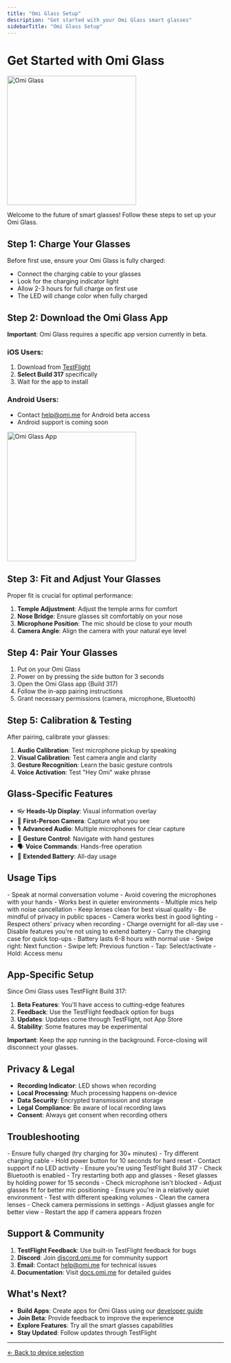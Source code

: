```yaml
---
title: "Omi Glass Setup" 
description: "Get started with your Omi Glass smart glasses"
sidebarTitle: "Omi Glass Setup"
---
```


# Get Started with Omi Glass

<img src="/omi-glass.png" alt="Omi Glass" width="300" />

Welcome to the future of smart glasses! Follow these steps to set up your Omi Glass.

## Step 1: Charge Your Glasses

Before first use, ensure your Omi Glass is fully charged:

- Connect the charging cable to your glasses
- Look for the charging indicator light
- Allow 2-3 hours for full charge on first use
- The LED will change color when fully charged

## Step 2: Download the Omi Glass App

**Important**: Omi Glass requires a specific app version currently in beta.

### iOS Users:
1. Download from [TestFlight](https://testflight.apple.com/join/pxwQJ5U5)
2. **Select Build 317** specifically
3. Wait for the app to install

### Android Users:
- Contact [help@omi.me](mailto:help@omi.me) for Android beta access
- Android support is coming soon

<img src="/images/ChatGPT_Image_May_4_2025_04_58_33_PM.webp" alt="Omi Glass App" width="300" />

## Step 3: Fit and Adjust Your Glasses

Proper fit is crucial for optimal performance:

1. **Temple Adjustment**: Adjust the temple arms for comfort
2. **Nose Bridge**: Ensure glasses sit comfortably on your nose
3. **Microphone Position**: The mic should be close to your mouth
4. **Camera Angle**: Align the camera with your natural eye level

## Step 4: Pair Your Glasses

1. Put on your Omi Glass
2. Power on by pressing the side button for 3 seconds
3. Open the Omi Glass app (Build 317)
4. Follow the in-app pairing instructions
5. Grant necessary permissions (camera, microphone, Bluetooth)

## Step 5: Calibration & Testing

After pairing, calibrate your glasses:

1. **Audio Calibration**: Test microphone pickup by speaking
2. **Visual Calibration**: Test camera angle and clarity
3. **Gesture Recognition**: Learn the basic gesture controls
4. **Voice Activation**: Test "Hey Omi" wake phrase

## Glass-Specific Features

- 👓 **Heads-Up Display**: Visual information overlay
- 📸 **First-Person Camera**: Capture what you see
- 🎙️ **Advanced Audio**: Multiple microphones for clear capture
- 👋 **Gesture Control**: Navigate with hand gestures
- 🗣️ **Voice Commands**: Hands-free operation
- 🔋 **Extended Battery**: All-day usage

## Usage Tips

<AccordionGroup>
  <Accordion title="Optimal Audio Capture">
    - Speak at normal conversation volume
    - Avoid covering the microphones with your hands
    - Works best in quieter environments
    - Multiple mics help with noise cancellation
  </Accordion>
  <Accordion title="Camera Best Practices">
    - Keep lenses clean for best visual quality
    - Be mindful of privacy in public spaces
    - Camera works best in good lighting
    - Respect others' privacy when recording
  </Accordion>
  <Accordion title="Battery Management">
    - Charge overnight for all-day use
    - Disable features you're not using to extend battery
    - Carry the charging case for quick top-ups
    - Battery lasts 6-8 hours with normal use
  </Accordion>
  <Accordion title="Gesture Controls">
    - Swipe right: Next function
    - Swipe left: Previous function  
    - Tap: Select/activate
    - Hold: Access menu
  </Accordion>
</AccordionGroup>

## App-Specific Setup

Since Omi Glass uses TestFlight Build 317:

1. **Beta Features**: You'll have access to cutting-edge features
2. **Feedback**: Use the TestFlight feedback option for bugs
3. **Updates**: Updates come through TestFlight, not App Store
4. **Stability**: Some features may be experimental

**Important**: Keep the app running in the background. Force-closing will disconnect your glasses.

## Privacy & Legal

- **Recording Indicator**: LED shows when recording
- **Local Processing**: Much processing happens on-device
- **Data Security**: Encrypted transmission and storage
- **Legal Compliance**: Be aware of local recording laws
- **Consent**: Always get consent when recording others

## Troubleshooting

<AccordionGroup>
  <Accordion title="Glasses won't power on">
    - Ensure fully charged (try charging for 30+ minutes)
    - Try different charging cable
    - Hold power button for 10 seconds for hard reset
    - Contact support if no LED activity
  </Accordion>
  <Accordion title="App won't connect">
    - Ensure you're using TestFlight Build 317
    - Check Bluetooth is enabled
    - Try restarting both app and glasses
    - Reset glasses by holding power for 15 seconds
  </Accordion>
  <Accordion title="Poor audio quality">
    - Check microphone isn't blocked
    - Adjust glasses fit for better mic positioning
    - Ensure you're in a relatively quiet environment
    - Test with different speaking volumes
  </Accordion>
  <Accordion title="Camera/visual issues">
    - Clean the camera lenses
    - Check camera permissions in settings
    - Adjust glasses angle for better view
    - Restart the app if camera appears frozen
  </Accordion>
</AccordionGroup>

## Support & Community

1. **TestFlight Feedback**: Use built-in TestFlight feedback for bugs
2. **Discord**: Join [discord.omi.me](http://discord.omi.me) for community support
3. **Email**: Contact [help@omi.me](mailto:help@omi.me) for technical issues
4. **Documentation**: Visit [docs.omi.me](https://docs.omi.me) for detailed guides

## What's Next?

- **Build Apps**: Create apps for Omi Glass using our [developer guide](https://docs.omi.me/docs/developer/apps/Introduction)
- **Join Beta**: Provide feedback to improve the experience
- **Explore Features**: Try all the smart glasses capabilities
- **Stay Updated**: Follow updates through TestFlight

---

[← Back to device selection](/getstartedwithomi) 